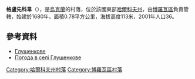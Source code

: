 {{coord|49|12|49|N|37|46|55|E|scale:100000_region:UA|display=title}}

'''格盧先科韋'''（{{lang-uk|Глущенкове}}），是[[烏克蘭|烏克蘭]]的村落，位於該國東部[[哈爾科夫州|哈爾科夫州]]，由[[博羅瓦區|博羅瓦區]]負責管轄，始建於1680年，面積0.78平方公里，海拔高度113米，2001年人口36。

==參考資料==
* [http://gska2.rada.gov.ua/pls/z7502/A005?rdat1=09.01.2009&rf7571=32472 Глущенкове]{{dead link|date=2018年3月 |bot=InternetArchiveBot |fix-attempted=yes }}
* [http://weather.in.ua/ua/har'kovskaja/5267 Погода в селі Глущенкове] {{Wayback|url=http://weather.in.ua/ua/har%27kovskaja/5267 |date=20160323025537 }}

{{DEFAULTSORT:Глущенкове}}
[[Category:哈爾科夫州村落|Category:哈爾科夫州村落]]
[[Category:博羅瓦區村落|Category:博羅瓦區村落]]


{{Kharkiv-geo-stub}}